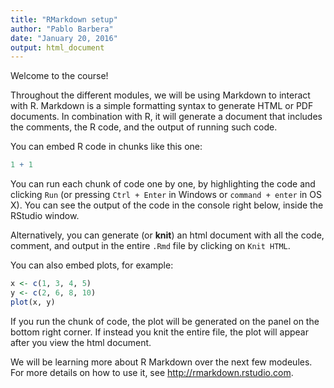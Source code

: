 ```yaml
---
title: "RMarkdown setup"
author: "Pablo Barbera"
date: "January 20, 2016"
output: html_document
---
```


Welcome to the course! 

Throughout the different modules, we will be using Markdown to interact with R. Markdown is a simple formatting syntax to generate HTML or PDF documents. In combination with R, it will generate a document that includes the comments, the R code, and the output of running such code.

You can embed R code in chunks like this one:

```r
1 + 1
```

You can run each chunk of code one by one, by highlighting the code and clicking `Run` (or pressing `Ctrl + Enter` in Windows or `command + enter` in OS X). You can see the output of the code in the console right below, inside the RStudio window.

Alternatively, you can generate (or **knit**) an html document with all the code, comment, and output in the entire `.Rmd` file by clicking on `Knit HTML`.

You can also embed plots, for example:

```r
x <- c(1, 3, 4, 5)
y <- c(2, 6, 8, 10)
plot(x, y)
```

If you run the chunk of code, the plot will be generated on the panel on the bottom right corner. If instead you knit the entire file, the plot will appear after you view the html document.

We will be learning more about R Markdown over the next few modeules. For more details on how to use it, see <http://rmarkdown.rstudio.com>.